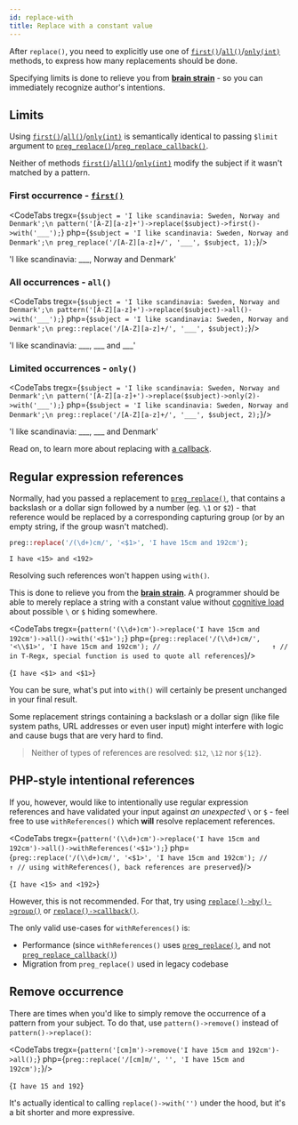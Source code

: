 ```yaml
---
id: replace-with
title: Replace with a constant value
---
```



After `replace()`, you need to explicitly use one of [`first()`]/[`all()`]/[`only(int)`] methods, to express how many
replacements should be done.

Specifying limits is done to relieve you from [**brain strain**] - so you can immediately
recognize author's intentions.

## Limits

Using [`first()`]/[`all()`]/[`only(int)`] is semantically identical to passing `$limit` argument to
[`preg_replace()`]/[`preg_replace_callback()`].

Neither of methods [`first()`]/[`all()`]/[`only(int)`] modify the subject if it wasn't matched by a pattern.

### First occurrence - [`first()`]

<CodeTabs
    tregx={`$subject = 'I like scandinavia: Sweden, Norway and Denmark';\n
pattern('[A-Z][a-z]+')->replace($subject)->first()->with('___');`}
    php={`$subject = 'I like scandinavia: Sweden, Norway and Denmark';\n
preg_replace('/[A-Z][a-z]+/', '___', $subject, 1);`}/>

<!--T-Regx:{return-at(last)}-->
<!--PHP:{return-at(last)}-->
<Result>'I like scandinavia: ___, Norway and Denmark'</Result>

### All occurrences - `all()`

<CodeTabs
    tregx={`$subject = 'I like scandinavia: Sweden, Norway and Denmark';\n
pattern('[A-Z][a-z]+')->replace($subject)->all()->with('___');`}
    php={`$subject = 'I like scandinavia: Sweden, Norway and Denmark';\n
preg::replace('/[A-Z][a-z]+/', '___', $subject);`}/>

<!--T-Regx:{return-at(last)}-->
<!--PHP:{return-at(last)}-->
<Result>'I like scandinavia: ___, ___ and ___'</Result>

### Limited occurrences - `only()`

<CodeTabs
    tregx={`$subject = 'I like scandinavia: Sweden, Norway and Denmark';\n
pattern('[A-Z][a-z]+')->replace($subject)->only(2)->with('___');`}
    php={`$subject = 'I like scandinavia: Sweden, Norway and Denmark';\n
preg::replace('/[A-Z][a-z]+/', '___', $subject, 2);`}/>

<!--T-Regx:{return-at(last)}-->
<!--PHP:{return-at(last)}-->
<Result>'I like scandinavia: ___, ___ and Denmark'</Result>

Read on, to learn more about replacing with [a callback](replace-callback.mdx).

## Regular expression references

Normally, had you passed a replacement to [`preg_replace()`], that contains a backslash or a dollar sign followed by a
number (eg. `\1` or `$2`) - that reference would be replaced by a corresponding capturing group (or by an empty string,
if the group wasn't matched).

```php
preg::replace('/(\d+)cm/', '<$1>', 'I have 15cm and 192cm');
```

```text
I have <15> and <192>
```

Resolving such references won't happen using `with()`.

This is done to relieve you from the [**brain strain**]. A programmer should be able to merely
replace a string with a constant value without [cognitive load] about possible `\` or `$` hiding somewhere.

<CodeTabs
    tregx={`pattern('(\\d+)cm')->replace('I have 15cm and 192cm')->all()->with('<$1>');`}
    php={`preg::replace('/(\\d+)cm/', '<\\$1>', 'I have 15cm and 192cm');
//                            ↑
// in T-Regx, special function is used to quote all references`}/>

<!--T-Regx:{echo-at(first)}-->
<!--PHP:{echo-at(first)}-->
<Result text>{`I have <$1> and <$1>`}</Result>

You can be sure, what's put into `with()` will certainly be present unchanged in your final result.

Some replacement strings containing a backslash or a dollar sign (like file system paths, URL addresses or even user input)
might interfere with logic and cause bugs that are very hard to find.

> Neither of types of references are resolved: `$12`, `\12` nor `${12}`.

## PHP-style intentional references

If you, however, would like to intentionally use regular expression references and have validated your input
against _an unexpected_ `\` or `$` - feel free to use `withReferences()` which **will** resolve replacement references.

<CodeTabs
    tregx={`pattern('(\\d+)cm')->replace('I have 15cm and 192cm')->all()->withReferences('<$1>');`}
    php={`preg::replace('/(\\d+)cm/', '<$1>', 'I have 15cm and 192cm');
//                            ↑
// using withReferences(), back references are preserved`}/>

<!--T-Regx:{echo-at(first)}-->
<!--PHP:{echo-at(first)}-->
<Result text>{`I have <15> and <192>`}</Result>

However, this is not recommended. For that, try using [`replace()->by()->group()`] or [`replace()->callback()`].

The only valid use-cases for `withReferences()` is:
 - Performance (since `withReferences()` uses [`preg_replace()`], and not [`preg_replace_callback()`])
 - Migration from `preg_replace()` used in legacy codebase

## Remove occurrence

There are times when you'd like to simply remove the occurrence of a pattern from your subject. To do that,
use `pattern()->remove()` instead of `pattern()->replace()`:

<CodeTabs
  tregx={`pattern('[cm]m')->remove('I have 15cm and 192cm')->all();`}
  php={`preg::replace('/[cm]m/', '', 'I have 15cm and 192cm');`}/>

<!--T-Regx:{echo-at(first)}-->
<!--PHP:{echo-at(first)}-->
<Result text>{`I have 15 and 192`}</Result>

It's actually identical to calling `replace()->with('')` under the hood, but it's a bit shorter and more expressive.

[**brain strain**]: overview.mdx#brain-strain
[cognitive load]: overview.mdx#brain-strain
[`preg_replace()`]: https://www.php.net/manual/en/function.preg-replace.php
[`preg_replace_callback()`]: https://www.php.net/manual/en/function.preg-replace-callback.php
[`first()`]: match-first.mdx
[`all()`]: match.mdx#many
[`only(int)`]: match.mdx#many
[`replace()->callback()`]: replace-callback.mdx
[`replace()->by()->group()`]: replace-by-group.mdx
